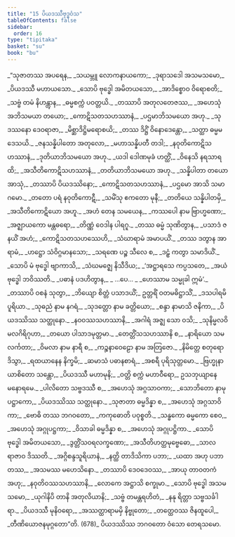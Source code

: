 ```yaml
---
title: "15 ပိယဒဿီဗုဒ္ဓဝံသ"
tableOfContents: false
sidebar:
  order: 16
type: "tipitaka"
basket: "su"
book: "bu"
---
```



<DynamicBreadcrumb />

<Division number="1" book="bu" e="ch" v="21" p="351">

<Paragraph number="667" type="verses" book="bu">
_“သုဇာတဿ အပရေန,_  
_သယမ္ဘူ လောကနာယကော;_  
_ဒုရာသဒေါ အသမသမော,_  
_ပိယဒဿီ မဟာယသော._  

</Paragraph>

</Division>
<Division number="2" book="bu" e="ch" v="21" p="351">

<Paragraph number="668" type="verses" book="bu">
_သောပိ ဗုဒ္ဓေါ အမိတယသော,_  
_အာဒိစ္စောဝ ဝိရောစတိ;_  
_သဗ္ဗံ တမံ နိဟန္တွာန,_  
_ဓမ္မစက္ကံ ပဝတ္တယိ._  

</Paragraph>

</Division>
<Division number="3" book="bu" e="ch" v="21" p="351">

<Paragraph number="669" type="verses" book="bu">
_တဿာပိ အတုလတေဇဿ,_  
_အဟေသုံ အဘိသမယာ တယော;_  
_ကောဋိသတသဟဿာနံ,_  
_ပဌမာဘိသမယော အဟု._  

</Paragraph>

</Division>
<Division number="4" book="bu" e="ch" v="21" p="351">

<Paragraph number="670" type="verses" book="bu">
_သုဒဿနော ဒေဝရာဇာ,_  
_မိစ္ဆာဒိဋ္ဌိမရောစယိ;_  
_တဿ ဒိဋ္ဌိံ ဝိနောဒေန္တော,_  
_သတ္ထာ ဓမ္မမဒေသယိ._  

</Paragraph>

</Division>
<Division number="5" book="bu" e="ch" v="21" p="351">

<Paragraph number="671" type="verses" book="bu">
_ဇနသန္နိပါတော အတုလော,_  
_မဟာသန္နိပတီ တဒါ;_  
_နဝုတိကောဋိသဟဿာနံ,_  
_ဒုတိယာဘိသမယော အဟု._  

</Paragraph>

</Division>
<Division number="6" book="bu" e="ch" v="21" p="351">

<Paragraph number="672" type="verses" book="bu">
_ယဒါ ဒေါဏမုခံ ဟတ္ထိံ,_  
_ဝိနေသိ နရသာရထိ;_  
_အသီတိကောဋိသဟဿာနံ,_  
_တတိယာဘိသမယော အဟု._  

</Paragraph>

</Division>
<Division number="7" book="bu" e="ch" v="21" p="351">

<Paragraph number="673" type="verses" book="bu">
_သန္နိပါတာ တယော အာသုံ,_  
_တဿာပိ ပိယဒဿိနော;_  
_ကောဋိသတသဟဿာနံ,_  
_ပဌမော အာသိ သမာဂမော._  

</Paragraph>

</Division>
<Division number="8" book="bu" e="ch" v="21" p="351">

<Paragraph number="674" type="verses" book="bu">
_တတော ပရံ နဝုတိကောဋီ,_  
_သမိံသု ဧကတော မုနီ;_  
_တတိယေ သန္နိပါတမှိ,_  
_အသီတိကောဋိယော အဟူ._  

</Paragraph>

</Division>
<Division number="9" book="bu" e="ch" v="21" p="351">

<Paragraph number="675" type="verses" book="bu">
_အဟံ တေန သမယေန,_  
_ကဿပေါ နာမ ဗြာဟ္မဏော;_  
_အဇ္ဈာယကော မန္တဓရော,_  
_တိဏ္ဏံ ဝေဒါန ပါရဂူ._  

</Paragraph>

</Division>
<Division number="10" book="bu" e="ch" v="21" p="352">

<Paragraph number="676" type="verses" book="bu">
_တဿ ဓမ္မံ သုဏိတွာန,_  
_ပသာဒံ ဇနယိံ အဟံ;_  
_ကောဋိသတသဟဿေဟိ,_  
_သံဃာရာမံ အမာပယိံ._  

</Paragraph>

</Division>
<Division number="11" book="bu" e="ch" v="21" p="352">

<Paragraph number="677" type="verses" book="bu">
_တဿ ဒတွာန အာရာမံ,_  
_ဟဋ္ဌော သံဝိဂ္ဂမာနသော;_  
_သရဏေ ပဉ္စ သီလေ စ,_  
_ဒဠှံ ကတွာ သမာဒိယိံ._  

</Paragraph>

</Division>
<Division number="12" book="bu" e="ch" v="21" p="352">

<Paragraph number="678" type="verses" book="bu">
_သောပိ မံ ဗုဒ္ဓေါ ဗျာကာသိ,_  
_သံဃမဇ္ဈေ နိသီဒိယ;_  
_‘အဋ္ဌာရသေ ကပ္ပသတေ,_  
_အယံ ဗုဒ္ဓေါ ဘဝိဿတိ._  

</Paragraph>

</Division>
<Division number="13" book="bu" e="ch" v="21" p="352">

<Paragraph number="679" type="verses" book="bu">
_ပဓာနံ ပဒဟိတွာန,_  
_ …ပေ… _  
_ဟေဿာမ သမ္မုခါ ဣမံ’._  

</Paragraph>

</Division>
<Division number="14" book="bu" e="ch" v="21" p="352">

<Paragraph number="680" type="verses" book="bu">
_တဿာပိ ဝစနံ သုတွာ,_  
_ဘိယျော စိတ္တံ ပသာဒယိံ;_  
ဥတ္တရိံ ဝတမဓိဋ္ဌာသိံ,_  
_ဒသပါရမိပူရိယာ._  

</Paragraph>

</Division>
<Division number="15" book="bu" e="ch" v="21" p="352">

<Paragraph number="681" type="verses" book="bu">
_သုဓညံ နာမ နဂရံ,_  
_သုဒတ္တော နာမ ခတ္တိယော;_  
_စန္ဒာ နာမာသိ ဇနိကာ,_  
_ပိယဒဿိဿ သတ္ထုနော._  

</Paragraph>

</Division>
<Division number="16" book="bu" e="ch" v="21" p="352">

<Paragraph number="682" type="verses" book="bu">
_နဝဝဿသဟဿာနိ,_  
_အဂါရံ အဇ္ဈ သော ဝသိ;_  
_သုနိမ္မလဝိမလဂိရိဂုဟာ,_  
_တယော ပါသာဒမုတ္တမာ._  

</Paragraph>

</Division>
<Division number="17" book="bu" e="ch" v="21" p="352">

<Paragraph number="683" type="verses" book="bu">
_တေတ္တိံသသဟဿာနိ စ,_  
_နာရိယော သမလင်္ကတာ;_  
_ဝိမလာ နာမ နာရီ စ,_  
_ကဉ္စနာဝေဠော နာမ အတြဇော._  

</Paragraph>

</Division>
<Division number="18" book="bu" e="ch" v="21" p="352">

<Paragraph number="684" type="verses" book="bu">
_နိမိတ္တေ စတုရော ဒိသွာ,_  
_ရထယာနေန နိက္ခမိ;_  
_ဆမာသံ ပဓာနစာရံ,_  
_အစရီ ပုရိသုတ္တမော._  

</Paragraph>

</Division>
<Division number="19" book="bu" e="ch" v="21" p="352">

<Paragraph number="685" type="verses" book="bu">
_ဗြဟ္မုနာ ယာစိတော သန္တော,_  
_ပိယဒဿီ မဟာမုနိ;_  
_ဝတ္တိ စက္ကံ မဟာဝီရော,_  
ဥသဘုယျာနေ မနောရမေ._  

</Paragraph>

</Division>
<Division number="20" book="bu" e="ch" v="21" p="352">

<Paragraph number="686" type="verses" book="bu">
_ပါလိတော သဗ္ဗဒဿီ စ,_  
_အဟေသုံ အဂ္ဂသာဝကာ;_  
_သောဘိတော နာမုပဋ္ဌာကော,_  
_ပိယဒဿိဿ သတ္ထုနော._  

</Paragraph>

</Division>
<Division number="21" book="bu" e="ch" v="21" p="352">

<Paragraph number="687" type="verses" book="bu">
_သုဇာတာ ဓမ္မဒိန္နာ စ,_  
_အဟေသုံ အဂ္ဂသာဝိကာ;_  
_ဗောဓိ တဿ ဘဂဝတော,_  
_ကကုဓောတိ ပဝုစ္စတိ._  

</Paragraph>

</Division>
<Division number="22" book="bu" e="ch" v="21" p="352">

<Paragraph number="688" type="verses" book="bu">
_သန္ဓကော ဓမ္မကော စေဝ,_  
_အဟေသုံ အဂ္ဂုပဋ္ဌကာ;_  
_ဝိသာခါ ဓမ္မဒိန္နာ စ,_  
_အဟေသုံ အဂ္ဂုပဋ္ဌိကာ._  

</Paragraph>

</Division>
<Division number="23" book="bu" e="ch" v="21" p="353">

<Paragraph number="689" type="verses" book="bu">
_သောပိ ဗုဒ္ဓေါ အမိတယသော,_  
_ဒွတ္တိံသဝရလက္ခဏော;_  
_အသီတိဟတ္ထမုဗ္ဗေဓော,_  
_သာလရာဇာဝ ဒိဿတိ._  

</Paragraph>

</Division>
<Division number="24" book="bu" e="ch" v="21" p="353">

<Paragraph number="690" type="verses" book="bu">
_အဂ္ဂိစန္ဒသူရိယာနံ,_  
_နတ္ထိ တာဒိသိကာ ပဘာ;_  
_ယထာ အဟု ပဘာ တဿ,_  
_အသမဿ မဟေသိနော._  

</Paragraph>

</Division>
<Division number="25" book="bu" e="ch" v="21" p="353">

<Paragraph number="691" type="verses" book="bu">
_တဿာပိ ဒေဝဒေဝဿ,_  
_အာယု တာဝတကံ အဟု;_  
_နဝုတိဝဿသဟဿာနိ,_  
_လောကေ အဋ္ဌာသိ စက္ခုမာ._  

</Paragraph>

</Division>
<Division number="26" book="bu" e="ch" v="21" p="353">

<Paragraph number="692" type="verses" book="bu">
_သောပိ ဗုဒ္ဓေါ အသမသမော,_  
_ယုဂါနိပိ တာနိ အတုလိယာနိ;_  
_သဗ္ဗံ တမန္တရဟိတံ,_  
_နနု ရိတ္တာ သဗ္ဗသင်္ခါရာ._  

</Paragraph>

</Division>
<Division number="27" book="bu" e="ch" v="21" p="353">

<Paragraph number="693" type="verses" book="bu">
_ပိယဒဿီ မုနိဝရော,_  
_အဿတ္ထာရာမမှိ နိဗ္ဗုတော;_  
_တတ္ထေဝဿ ဇိနထူပေါ,_  
_တီဏိယောဇနမုဂ္ဂတော”တိ. (678)_  


</Paragraph>
</Division>

<Paragraph number="694" type="center" book="bu">
ပိယဒဿိဿ ဘဂဝတော ဝံသော တေရသမော.
</Paragraph>